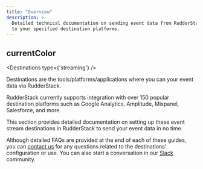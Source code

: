 ```yaml
---
title: "Overview"
description: >-
  Detailed technical documentation on sending event data from RudderStack
  to your specified destination platforms.
---
```


## currentColor

<Destinations
  type={'streaming'}
/>

Destinations are the tools/platforms/applications where you can your event data via RudderStack.

RudderStack currently supports integration with over 150 popular destination platforms such as Google Analytics, Amplitude, Mixpanel, Salesforce, and more.

This section provides detailed documentation on setting up these event stream destinations in RudderStack to send your event data in no time.

<div class="successBlock">
Although detailed FAQs are provided at the end of each of these guides, you can <a href="mailto:%20contact@rudderstack.com">contact us</a> for any questions related to the destinations' configuration or use. You can also start a conversation in our <a href="https://rudderstack.com/join-rudderstack-slack-community">Slack</a> community.
</div>
